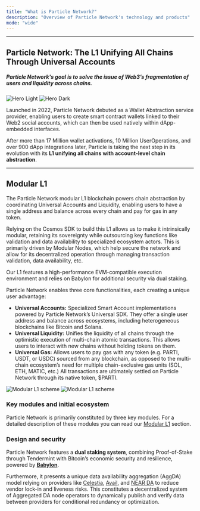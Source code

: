 ```yaml
---
title: "What is Particle Network?"
description: "Overview of Particle Network's technology and products"
mode: "wide"
---
```


***

## Particle Network: The L1 Unifying All Chains Through Universal Accounts

##### Particle Network's goal is to solve the issue of Web3’s fragmentation of users and liquidity across chains.

<img
  className="block dark:hidden"
  src="/images/hero-dark.png"
  alt="Hero Light"
/>
<img
  className="hidden dark:block"
  src="/images/hero-dark.png"
  alt="Hero Dark"
/>

Launched in 2022, Particle Network debuted as a Wallet Abstraction service provider, enabling users to create smart contract wallets linked to their Web2 social accounts, which can then be used natively within dApp-embedded interfaces. 

After more than 17 Million wallet activations, 10 Million UserOperations, and over 900 dApp integrations later, Particle is taking the next step in its evolution with its **L1 unifying all chains with account-level chain abstraction**.

***

## Modular L1

The Particle Network modular L1 blockchain powers chain abstraction by coordinating Universal Accounts and Liquidity, enabling users to have a single address and balance across every chain and pay for gas in any token.

Relying on the Cosmos SDK to build this L1 allows us to make it intrinsically modular, retaining its sovereignty while outsourcing key functions like validation and data availability to specialized ecosystem actors. This is primarily driven by Modular Nodes, which help secure the network and allow for its decentralized operation through managing transaction validation, data availability, etc. 

Our L1 features a high-performance EVM-compatible execution environment and relies on Babylon for additional security via dual staking.

Particle Network enables three core functionalities, each creating a unique user advantage:

- **Universal Accounts:** Specialized Smart Account implementations powered by Particle Network’s Universal SDK. They offer a single user address and balance across ecosystems, including heterogeneous blockchains like Bitcoin and Solana.
- **Universal Liquidity:** Unifies the liquidity of all chains through the optimistic execution of multi-chain atomic transactions. This allows users to interact with new chains without holding tokens on them.
- **Universal Gas:** Allows users to pay gas with any token (e.g. PARTI, USDT, or USDC) sourced from any blockchain, as opposed to the multi-chain ecosystem’s need for multiple chain-exclusive gas units (SOL, ETH, MATIC, etc.) All transactions are ultimately settled on Particle Network through its native token, $PARTI.

<Frame caption="Our L1's modular architecture.">
<img
  className="block dark:hidden"
  src="/images/modular-l1.jpg"
  alt="Modular L1 scheme"
/>
<img
  className="hidden dark:block"
  src="/images/modular-l1.jpg"
  alt="Modular L1 scheme"
/>
</Frame>

### Key modules and initial ecosystem

Particle Network is primarily constituted by three key modules. For a detailed description of these modules you can read our [Modular L1](/landing/modular-l1/introduction) section.

### Design and security

Particle Network features a **dual staking system**, combining Proof-of-Stake through Tendermint with Bitcoin’s economic security and resilience, powered by **[Babylon](https://babylonchain.io)**.

Furthermore, it presents a unique data availability aggregation (AggDA) model relying on providers like [Celestia](https://celestia.org/), [Avail](https://www.availproject.org/), and [NEAR DA](https://near.org/data-availability) to reduce vendor lock-in and liveness risks. This constitutes a decentralized system of Aggregated DA node operators to dynamically publish and verify data between providers for conditional redundancy or optimization.